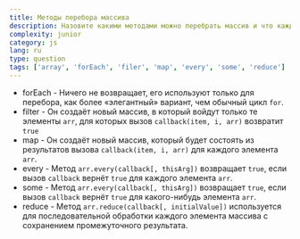 ```yaml
---
title: Методы перебора массива
description: Назовите какими методами можно перебрать массив и что каждый из них делает
complexity: junior
category: js
lang: ru
type: question
tags: ['array', 'forEach', 'filer', 'map', 'every', 'some', 'reduce']
---
```


- forEach - Ничего не возвращает, его используют только для перебора, как более «элегантный» вариант, чем обычный цикл `for`.
- filter - Он создаёт новый массив, в который войдут только те элементы `arr`, для которых вызов `callback(item, i, arr)` возвратит `true`
- map - Он создаёт новый массив, который будет состоять из результатов вызова `callback(item, i, arr)` для каждого элемента `arr`.
- every - Метод `arr.every(callback[, thisArg])` возвращает `true`, если вызов `callback` вернёт `true` для каждого элемента `arr`.
- some - Метод `arr.every(callback[, thisArg])` возвращает `true`, если вызов `callback` вернёт `true` для какого-нибудь элемента `arr`.
- reduce - Метод `arr.reduce(callback[, initialValue])` используется для последовательной обработки каждого элемента массива с сохранением промежуточного результата.
